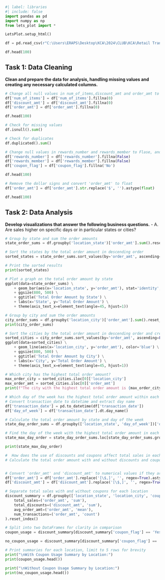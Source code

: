 ```python
#| label: libraries
#| include: false
import pandas as pd
import numpy as np
from lets_plot import *

LetsPlot.setup_html()
```

```python

df = pd.read_csv(r"C:\Users\ERAPS\Desktop\KCA\2024\CLUB\KCA\Retail Transactions.csv")

df.head(100)
```

## Task 1: Data Cleaning

__Clean and prepare the data for analysis, handling missing values and creating any necessary calculated columns.__

```python
# Change all null values in num_of_items,discount_amt and order_amt to 0
df['num_of_items'] = df['num_of_items'].fillna(0)
df['discount_amt'] = df['discount_amt'].fillna(0)
df['order_amt'] = df['order_amt'].fillna(0)

df.head(100)

```

```python
# Check for missing values  
df.isnull().sum()
```

```python
# Check for duplicates
df.duplicated().sum()
```

```python
# Change null values in rewards_number and rewards_member to Flase, and coupon_flag to No
df['rewards_number'] = df['rewards_number'].fillna(False)
df['rewards_member'] = df['rewards_member'].fillna(False)
df['coupon_flag'] = df['coupon_flag'].fillna('No')

df.head(100)
```

```python
# Remove the dollar signs and convert 'order_amt' to float
df['order_amt'] = df['order_amt'].str.replace('$', '').astype(float)

df.head(100)
```
## Task 2: Data Analysis


__Develop visualizations that answer the following business questions.__
- A. Are sales higher on specific days or in particular states or cities?

```python
# Group by state and sum the order amounts 
state_order_sums = df.groupby('location_state')['order_amt'].sum().reset_index() 

# Sort the states by the total order amount in descending order 
sorted_states = state_order_sums.sort_values(by='order_amt', ascending=False) 

# Print the sorted results 
print(sorted_states)
```

```python
# Plot a graph on the total order amount by state
ggplot(data=state_order_sums) \
    + geom_bar(aes(x='location_state', y='order_amt'), stat='identity', fill='blue') \
    + ggsize(800, 500) \
    + ggtitle('Total Order Amount by State') \
    + labs(x='State', y='Total Order Amount') \
    + theme(axis_text_x=element_text(angle=45, hjust=1))

```

```python
# Group by city and sum the order amounts
city_order_sums = df.groupby('location_city')['order_amt'].sum().reset_index()
print(city_order_sums)
```

```python
# Sort the cities by the total order amount in descending order and create a line plot
sorted_cities = city_order_sums.sort_values(by='order_amt', ascending=False)
ggplot(data=sorted_cities) \
    + geom_line(aes(x='location_city', y='order_amt'), color='blue') \
    + ggsize(800, 500) \
    + ggtitle('Total Order Amount by City') \
    + labs(x='City', y='Total Order Amount') \
    + theme(axis_text_x=element_text(angle=45, hjust=1))
```

```python
# Which city has the highest total order amount?
max_order_city = sorted_cities.iloc[0]['location_city']
max_order_amt = sorted_cities.iloc[0]['order_amt']
print(f"The city with the highest total order amount is {max_order_city} with an amount of ${max_order_amt}")
```

```python
# Which day of the week has the highest total order amount within each state?
# Convert transaction_date to datetime and extract day name
df['transaction_date'] = pd.to_datetime(df['transaction_date'])
df['day_of_week'] = df['transaction_date'].dt.day_name()

# Calculate the total order amount by state and day of the week
state_day_order_sums = df.groupby(['location_state', 'day_of_week'])['order_amt'].sum().reset_index()

# Find the day of the week with the highest total order amount in each state
state_max_day_order = state_day_order_sums.loc[state_day_order_sums.groupby('location_state')['order_amt'].idxmax()].reset_index(drop=True)

print(state_max_day_order)


```

```python
#  How does the use of discounts and coupons affect total sales in each location?
# Calculate the total order amount with and without discounts and coupons


# Convert 'order_amt' and 'discount_amt' to numerical values if they aren't already
df['order_amt'] = df['order_amt'].replace('[\$,]', '', regex=True).astype(float)
df['discount_amt'] = df['discount_amt'].replace('[\$,]', '', regex=True).astype(float)

# Separate total sales with and without coupons for each location
discount_summary = df.groupby(['location_state', 'location_city', 'coupon_flag']).agg(
    total_sales=('order_amt', 'sum'),
    total_discounts=('discount_amt', 'sum'),
    avg_order_amt=('order_amt', 'mean'),
    num_transactions=('order_amt', 'count')
).reset_index()

# Split into two DataFrames for clarity in comparison
coupon_usage = discount_summary[discount_summary['coupon_flag'] == 'Yes']

no_coupon_usage = discount_summary[discount_summary['coupon_flag'] == 'No']

# Print summaries for each location, limit to 5 rows for brevity
print("\nWith Coupon Usage Summary by Location:")
print(coupon_usage.head())

print("\nWithout Coupon Usage Summary by Location:")
print(no_coupon_usage.head())

```